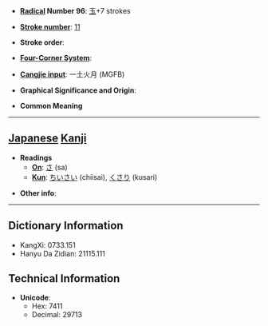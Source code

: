 * '''[[Wiktionary:Chinese radical index| Radical]] Number 96''': [[Wiktionary:Chinese radical index 玉|玉]]+7 strokes

* '''[[Wiktionary:Chinese total strokes index|Stroke number]]''': [[Wiktionary:Chinese total strokes index 11|11]]

* '''Stroke order''': 

* '''[[Wiktionary:Chinese four corner index|Four-Corner System]]''': 

* '''[[Wiktionary:Chinese Cangjie index|Cangjie input]]''': 一土火月 (MGFB)

* '''Graphical Significance and Origin''': 

* '''Common Meaning'''

----

== [[Japanese]] [[Kanji]] ==

* '''Readings'''
** '''[[On]]''': [[さ]] (sa)
** '''[[Kun]]''': [[ちいさい]] (chiisai), [[くさり]] (kusari)

* '''Other info''':  

----

== Dictionary Information ==

* KangXi: 0733.151
* Hanyu Da Zidian: 21115.111

== Technical Information ==

* '''Unicode''':
** Hex: 7411
** Decimal: 29713